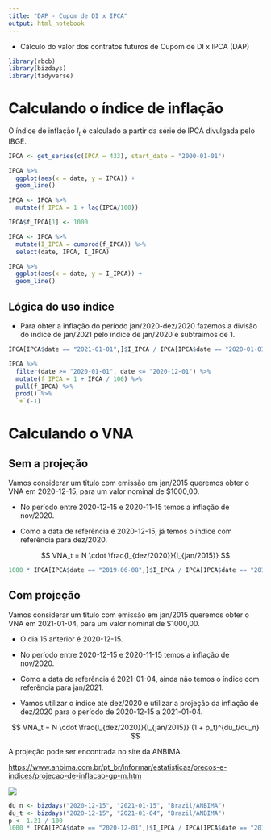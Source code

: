 ```yaml
---
title: "DAP - Cupom de DI x IPCA"
output: html_notebook
---
```


* Cálculo do valor dos contratos futuros de Cupom de DI x IPCA (DAP)

```r
library(rbcb)
library(bizdays)
library(tidyverse)
```


# Calculando o índice de inflação

O índice de inflação $I_t$ é calculado a partir da série de IPCA divulgada pelo IBGE.


```r
IPCA <- get_series(c(IPCA = 433), start_date = "2000-01-01")

IPCA %>%
  ggplot(aes(x = date, y = IPCA)) +
  geom_line()

```

```r
IPCA <- IPCA %>%
  mutate(f_IPCA = 1 + lag(IPCA/100))

IPCA$f_IPCA[1] <- 1000

IPCA <- IPCA %>%
  mutate(I_IPCA = cumprod(f_IPCA)) %>%
  select(date, IPCA, I_IPCA)

```


```r
IPCA %>%
  ggplot(aes(x = date, y = I_IPCA)) +
  geom_line()
```

## Lógica do uso índice

* Para obter a inflação do período jan/2020-dez/2020 fazemos a divisão do índice de jan/2021 pelo índice de jan/2020 e subtraímos de 1.


```r
IPCA[IPCA$date == "2021-01-01",]$I_IPCA / IPCA[IPCA$date == "2020-01-01",]$I_IPCA - 1
```
```r
IPCA %>%
  filter(date >= "2020-01-01", date <= "2020-12-01") %>%
  mutate(f_IPCA = 1 + IPCA / 100) %>%
  pull(f_IPCA) %>%
  prod() %>%
  `+`(-1)
```

# Calculando o VNA

## Sem a projeção

Vamos considerar um título com emissão em jan/2015 queremos obter o VNA em 2020-12-15, para um valor nominal de $1000,00.

* No período entre 2020-12-15 e 2020-11-15 temos a inflação de nov/2020.

* Como a data de referência é 2020-12-15, já temos o índice com referência para dez/2020.

$$
VNA_t = N \cdot \frac{I_{dez/2020}}{I_{jan/2015}}
$$
```r
1000 * IPCA[IPCA$date == "2019-06-08",]$I_IPCA / IPCA[IPCA$date == "2015-01-01",]$I_IPCA
```

## Com projeção

Vamos considerar um título com emissão em jan/2015 queremos obter o VNA em 2021-01-04, para um valor nominal de $1000,00.

* O dia 15 anterior é 2020-12-15.

* No período entre 2020-12-15 e 2020-11-15 temos a inflação de nov/2020.

* Como a data de referência é 2021-01-04, ainda não temos o índice com referência para jan/2021.

* Vamos utilizar o índice até dez/2020 e utilizar a projeção da inflação de dez/2020 para o período de 2020-12-15 a 2021-01-04.

$$
VNA_t = N \cdot \frac{I_{dez/2020}}{I_{jan/2015}} (1 + p_t)^{du_t/du_n}
$$

A projeção pode ser encontrada no site da ANBIMA.

<https://www.anbima.com.br/pt_br/informar/estatisticas/precos-e-indices/projecao-de-inflacao-gp-m.htm>

![](images/vna-projecao-dez-2020.png)

```r
du_n <- bizdays("2020-12-15", "2021-01-15", "Brazil/ANBIMA")
du_t <- bizdays("2020-12-15", "2021-01-04", "Brazil/ANBIMA")
p <- 1.21 / 100
1000 * IPCA[IPCA$date == "2020-12-01",]$I_IPCA / IPCA[IPCA$date == "2015-01-01",]$I_IPCA * (1 + p) ^ (du_t/du_n)
```




